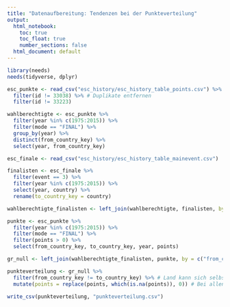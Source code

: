 ```yaml
---
title: "Datenaufbereitung: Tendenzen bei der Punkteverteilung"
output:
  html_notebook:
    toc: true
    toc_float: true
    number_sections: false
  html_document: default
---
```


<style>
  h1 { margin-top: 40px; }
  h2 { font-size: 20px;	margin-top: 25px; margin-bottom: 5px;}
  h3 { font-size: 16px;	margin-top: 25px; margin-bottom: 5px;}
</style>

```r
library(needs)
needs(tidyverse, dplyr)
```

```r
esc_punkte <- read_csv("esc_history/esc_history_table_points.csv") %>% 
  filter(id != 33038) %>% # Duplikate entfernen
  filter(id != 33223)
```

```r
wahlberechtigte <- esc_punkte %>%
  filter(year %in% c(1975:2015)) %>%
  filter(mode == "FINAL") %>%
  group_by(year) %>%
  distinct(from_country_key) %>%
  select(year, from_country_key)
```

```r
esc_finale <- read_csv("esc_history/esc_history_table_mainevent.csv")
```

```r
finalisten <- esc_finale %>%
  filter(event == 3) %>%
  filter(year %in% c(1975:2015)) %>%
  select(year, country) %>%
  rename(to_country_key = country)

wahlberechtigte_finalisten <- left_join(wahlberechtigte, finalisten, by = "year")
```

```r
punkte <- esc_punkte %>%
  filter(year %in% c(1975:2015)) %>%
  filter(mode == "FINAL") %>%
  filter(points > 0) %>% 
  select(from_country_key, to_country_key, year, points)

gr_null <- left_join(wahlberechtigte_finalisten, punkte, by = c("from_country_key", "to_country_key", "year"))
```

```r
punkteverteilung <- gr_null %>%
  filter(from_country_key != to_country_key) %>% # Land kann sich selbst keine Punkte geben
  mutate(points = replace(points, which(is.na(points)), 0)) # Bei allen übrigen Kombinationen sind null Punkte geflossen

write_csv(punkteverteilung, "punkteverteilung.csv")
```
